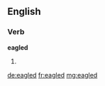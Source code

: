 ==English==

===Verb===
'''eagled'''

# {{past of|[[eagle]]}}

[[de:eagled]]
[[fr:eagled]]
[[mg:eagled]]